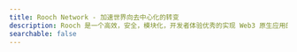 ```yaml
---
title: Rooch Network - 加速世界向去中心化的转变
description: Rooch 是一个高效，安全，模块化，开发者体验优秀的实现 Web3 原生应用的基础设施解决方案
searchable: false
---
```



<TitleHero
  title="Rooch"
  slogan="加速世界向去中心化的转变"
  description="Rooch 是一个高效，安全，模块化，开发者体验优秀的实现 Web3 原生应用的基础设施解决方案"
  button="了解更多"
  buttonHref="/learn/introduction"
/>
